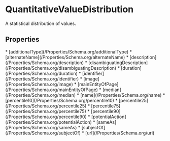   
# QuantitativeValueDistribution

A statistical distribution of values.

## Properties

<Grid>
* [additionalType](/Properties/Schema.org/additionalType)
* [alternateName](/Properties/Schema.org/alternateName)
* [description](/Properties/Schema.org/description)
* [disambiguatingDescription](/Properties/Schema.org/disambiguatingDescription)
* [duration](/Properties/Schema.org/duration)
* [identifier](/Properties/Schema.org/identifier)
* [image](/Properties/Schema.org/image)
* [mainEntityOfPage](/Properties/Schema.org/mainEntityOfPage)
* [median](/Properties/Schema.org/median)
* [name](/Properties/Schema.org/name)
* [percentile10](/Properties/Schema.org/percentile10)
* [percentile25](/Properties/Schema.org/percentile25)
* [percentile75](/Properties/Schema.org/percentile75)
* [percentile90](/Properties/Schema.org/percentile90)
* [potentialAction](/Properties/Schema.org/potentialAction)
* [sameAs](/Properties/Schema.org/sameAs)
* [subjectOf](/Properties/Schema.org/subjectOf)
* [url](/Properties/Schema.org/url)
</Grid>

